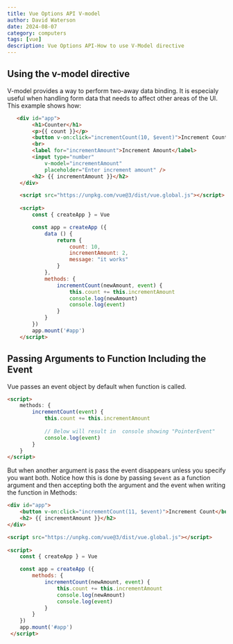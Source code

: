 ```yaml
---
title: Vue Options API V-model
author: David Waterson
date: 2024-08-07
category: computers
tags: [vue]
description: Vue Options API-How to use V-Model directive
---
```


## Using the v-model directive

V-model provides a way to perform two-away data binding. It is especialy useful when handling form data that needs to affect other areas of the UI. This example shows how:


```html
   <div id="app">
        <h1>Counter</h1>
        <p>{{ count }}</p>
        <button v-on:click="incrementCount(10, $event)">Increment Count</button>
        <br>
        <label for="incrementAmount">Increment Amount</label>
        <input type="number"
            v-model="incrementAmount"
            placeholder="Enter increment amount" />
        <h2> {{ incrementAmount }}</h2>
    </div>  

    <script src="https://unpkg.com/vue@3/dist/vue.global.js"></script>
    
    <script>
        const { createApp } = Vue

        const app = createApp ({
            data () {
                return {
                    count: 10,
                    incrementAmount: 2,
                    message: "it works"
                }
            },
            methods: {
                incrementCount(newAmount, event) {
                    this.count += this.incrementAmount
                    console.log(newAmount)
                    console.log(event)
                }
            }
        })
        app.mount('#app')
    </script>
```

## Passing Arguments to Function Including the Event

Vue passes an event object by default when function is called.

```html
<script>
    methods: {
        incrementCount(event) {
            this.count += this.incrementAmount
            
            // Below will result in  console showing "PointerEvent"
            console.log(event) 
        }
    }
</script>
```

But when another argument is pass the event disappears unless you specify you want both. Notice how this is done by passing `$event` as a function argument and then accepting both the argument and the event when writing the function in Methods:

```html
<div id="app">
    <button v-on:click="incrementCount(11, $event)">Increment Count</button>
    <h2> {{ incrementAmount }}</h2>
</div>  

<script src="https://unpkg.com/vue@3/dist/vue.global.js"></script>
    
<script>
    const { createApp } = Vue

    const app = createApp ({
        methods: {
            incrementCount(newAmount, event) {
                this.count += this.incrementAmount
                console.log(newAmount)
                console.log(event)
            }
        }
    })
    app.mount('#app')
 </script>
```